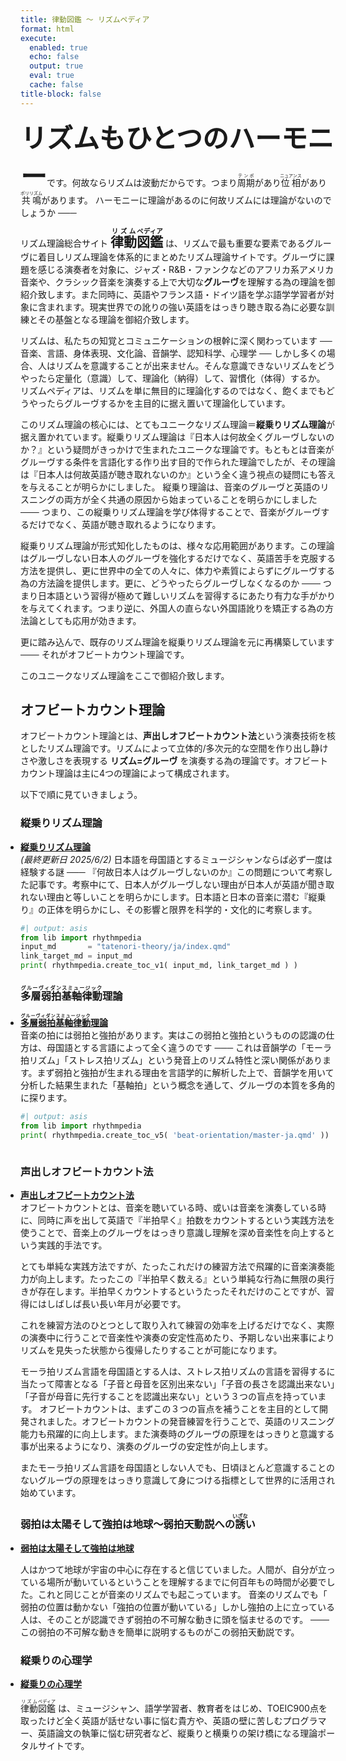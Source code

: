 ```yaml
---
title: 律動図鑑 〜 リズムペディア
format: html
execute:
  enabled: true
  echo: false
  output: true
  eval: true
  cache: false
title-block: false
---
```

<style>
.quarto-title h1 {
  font-size: 2em;
  margin:0px;
  padding:0px;
}
ul {
    margin: 0;
    padding: 0 0 0 0.0em;
}
ul ul {
    margin: 0;
    padding: 0 0 0 1.5em;
}

</style>
<span style="font-weight:1000; font-size:300%; ">リズムもひとつのハーモニー</span>です。何故ならリズムは波動だからです。つまり<ruby>周期<rt>テンポ<rt></ruby>があり<ruby>位相<rt>ニュアンス</rt></ruby>があり<ruby >共鳴<rt>ポリリズム</rt></ruby>があります。 ハーモニーに理論があるのに何故リズムには理論がないのでしょうか ─── 

リズム理論総合サイト <span style="font-weight:1000;font-size:150%"><ruby>律動<rt>リズム</rt>図鑑<rt>ペディア</rt></ruby></span>  は、リズムで最も重要な要素であるグルーヴに着目しリズム理論を体系的にまとめたリズム理論サイトです。グルーヴに課題を感じる演奏者を対象に、ジャズ・R&B・ファンクなどのアフリカ系アメリカ音楽や、クラシック音楽を演奏する上で大切な**グルーヴ**を理解する為の理論を御紹介致します。また同時に、英語やフランス語・ドイツ語を学ぶ語学学習者が対象に含まれます。現実世界での訛りの強い英語をはっきり聴き取る為に必要な訓練とその基盤となる理論を御紹介致します。

 リズムは、私たちの知覚とコミュニケーションの根幹に深く関わっています ── 音楽、言語、身体表現、文化論、音韻学、認知科学、心理学 ── しかし多くの場合、人はリズムを意識することが出来ません。そんな意識できないリズムをどうやったら定量化（意識）して、理論化（納得）して、習慣化（体得）するか。 リズムペディアは、リズムを単に無目的に理論化するのではなく、飽くまでもどうやったらグルーヴするかを主目的に据え置いて理論化しています。

このリズム理論の核心には、とてもユニークなリズム理論＝**縦乗りリズム理論**が据え置かれています。縦乗りリズム理論は『日本人は何故全くグルーヴしないのか？』という疑問がきっかけで生まれたユニークな理論です。もともとは音楽がグルーヴする条件を言語化する作り出す目的で作られた理論でしたが、その理論は『日本人は何故英語が聴き取れないのか』という全く違う視点の疑問にも答えを与えることが明らかにしました。 縦乗り理論は、音楽のグルーヴと英語のリスニングの両方が全く共通の原因から始まっていることを明らかにしました  ─── つまり、この縦乗りリズム理論を学び体得することで、音楽がグルーヴするだけでなく、英語が聴き取れるようになります。

縦乗りリズム理論が形式知化したものは、様々な応用範囲があります。この理論はグルーヴしない日本人のグルーヴを強化するだけでなく、英語苦手を克服する方法を提供し、更に世界中の全ての人々に、体力や素質によらずにグルーヴする為の方法論を提供します。更に、どうやったらグルーヴしなくなるのか ─── つまり日本語という習得が極めて難しいリズムを習得するにあたり有力な手がかりを与えてくれます。つまり逆に、外国人の直らない外国語訛りを矯正する為の方法論としても応用が効きます。

更に踏み込んで、既存のリズム理論を縦乗りリズム理論を元に再構築しています ─── それがオフビートカウント理論です。

このユニークなリズム理論をここで御紹介致します。


## オフビートカウント理論
オフビートカウント理論とは、**声出しオフビートカウント法**という演奏技術を核としたリズム理論です。リズムによって立体的/多次元的な空間を作り出し静けさや激しさを表現する **リズム=グルーヴ** を演奏する為の理論です。オフビートカウント理論は主に4つの理論によって構成されます。

<!-- 
- [縦乗りリズム理論](#縦乗りリズム理論)
- [多層弱拍基軸律動理論](#多層弱拍基軸律動理論)
- [メタディヴィジョン理論 (未稿)](#メタディヴィジョン理論)
- [3ⁿリズム理論  (未稿)](#3ⁿリズム理論)
- [分散グルーヴ理論  (未稿)](#分散グルーヴ理論)
- [オフビートカウント理論](#オフビートカウント理論)
- [オフビートカウント応用  (未稿)](#オフビートカウント応用)
- [多層弱拍先行ポリリズム  (未稿)](#多層弱拍先行ポリリズム)
- [縦乗りの心理学](#縦乗りの心理学)
- [縦乗りが起こるメカニズム  (未稿)](#縦乗りが起こるメカニズム)
- [日本語が認識にもたらす影響  (未稿)](#日本語が認識にもたらす影響) 
-->
<nav id="toc"></nav>

以下で順に見ていきましょう。

### 縦乗りリズム理論
- [**縦乗りリズム理論**](                                          tatenori-theory/ja/index.qmd)  
    *(最終更新日 2025/6/2)*  日本語を母国語とするミュージシャンならば必ず一度は経験する謎 ─── 『何故日本人はグルーヴしないのか』この問題について考察した記事です。考察中にて、日本人がグルーヴしない理由が日本人が英語が聞き取れない理由と等しいことを明らかにします。日本語と日本の音楽に潜む『縦乗り』の正体を明らかにし、その影響と限界を科学的・文化的に考察します。 
```python
#| output: asis
from lib import rhythmpedia
input_md       = "tatenori-theory/ja/index.qmd"
link_target_md = input_md
print( rhythmpedia.create_toc_v1( input_md, link_target_md ) )
```
### <ruby><rb>多層弱拍基軸律動</rb><rt>グルーヴィダンスミュージック</rt></ruby>理論 {#多層弱拍基軸律動理論}
- [**<ruby><rb>多層弱拍基軸律動</rb><rt>グルーヴィダンスミュージック</rt></ruby>理論**](./beat-orientation/ja/)  
音楽の拍には弱拍と強拍があります。実はこの弱拍と強拍というものの認識の仕方は、母国語とする言語によって全く違うのです ─── これは音韻学の「モーラ拍リズム」「ストレス拍リズム」という発音上のリズム特性と深い関係があります。まず弱拍と強拍が生まれる理由を言語学的に解析した上で、音韻学を用いて分析した結果生まれた「基軸拍」という概念を通して、グルーヴの本質を多角的に探ります。
```python
#| output: asis
from lib import rhythmpedia
print( rhythmpedia.create_toc_v5( 'beat-orientation/master-ja.qmd' ))



```

<!--
### メタディヴィジョン理論
- [**メタディヴィジョン理論** ](./metadivision/index.md)  
    リズムを明確かつ精密に認識するための基礎的な技術──それが「メタディヴィジョン理論」です。この理論は、声出しオフビートカウント法を土台として構築されたものであり、グルーヴ解析に特化した汎用的な時間分割の方法論を提供します。
--> 

<!--
### 3ⁿリズム理論
- [**3ⁿリズム理論**](./three-n-rhythm/index.md)  
    メタディヴィジョン理論を踏まえた上で、拍子やポリリズムの限界を超え、階層的で動的な時間構造を持つ新しいリズム理論を提案します。
-->

<!--
### 分散グルーヴ理論
- [**分散グルーヴ理論**](./distributed-groove-theory/index.md)  
    メタディヴィジョン理論を踏まえた上で、拍子やポリリズムの限界を超え、階層的で動的な時間構造を持つ新しいリズム理論を提案します。
-->

### 声出しオフビートカウント法
 * [**声出しオフビートカウント法**](offbeat-count-theory/index.md)  
    オフビートカウントとは、音楽を聴いている時、或いは音楽を演奏している時に、同時に声を出して英語で『半拍早く』拍数をカウントするという実践方法を使うことで、音楽上のグルーヴをはっきり意識し理解を深め音楽性を向上するという実践的手法です。
    
    とても単純な実践方法ですが、たったこれだけの練習方法で飛躍的に音楽演奏能力が向上します。たったこの『半拍早く数える』という単純な行為に無限の奥行きが存在します。半拍早くカウントするというたったそれだけのことですが、習得にはしばしば長い長い年月が必要です。 

    これを練習方法のひとつとして取り入れて練習の効率を上げるだけでなく、実際の演奏中に行うことで音楽性や演奏の安定性高めたり、予期しない出来事によりリズムを見失った状態から復帰したりすることが可能になります。 
    
    モーラ拍リズム言語を母国語とする人は、ストレス拍リズムの言語を習得するに当たって障害となる「子音と母音を区別出来ない」「子音の長さを認識出来ない」「子音が母音に先行することを認識出来ない」という３つの盲点を持っています。 オフビートカウントは、まずこの３つの盲点を補うことを主目的として開発されました。オフビートカウントの発音練習を行うことで、英語のリスニング能力も飛躍的に向上します。また演奏時のグルーヴの原理をはっきりと意識する事が出来るようになり、演奏のグルーヴの安定性が向上します。
    
    またモーラ拍リズム言語を母国語としない人でも、日頃ほとんど意識することのないグルーヴの原理をはっきり意識して身につける指標として世界的に活用され始めています。


###  弱拍は太陽そして強拍は地球〜弱拍天動説への<ruby>誘<rt>いざな</rt>い</ruby>  {#weak-beat-as-sun-strong-beat-as-earth}
- **[ 弱拍は太陽そして強拍は地球](./weak-beat-as-sun-strong-beat-as-earth/master-ja.qmd)**

人はかつて地球が宇宙の中心に存在すると信じていました。人間が、自分が立っている場所が動いているということを理解するまでに何百年もの時間が必要でした。これと同じことが音楽のリズムでも起こっています。 音楽のリズムでも「 弱拍の位置は動かない「強拍の位置が動いている」しかし強拍の上に立っている人は、そのことが認識できず弱拍の不可解な動きに頭を悩ませるのです。 ─── この弱拍の不可解な動きを簡単に説明するものがこの弱拍天動説です。


<!--
### オフビートカウント応用
* [**オフビートカウント応用**](./practical-offbeat-count/index.md)  
    オフビートカウントを実際の様々なジャンルの音楽や民族音楽に現れる複雑なリズムの分析に適用し、練習します。
-->

<!-- 
### 多層弱拍先行ポリリズム
* [**多層弱拍先行ポリリズム**](./polyrhythm/index.md)  
    ポリリズムは興味深いが難解で聴覚的な魅力に乏しい  ─── この章では、ポリリズムにリズム本来のグルーヴを回復する方法論を提示します。
    
    これまでポリリズムの探求・練習と演奏は、既存の楽典に則って**頭合わせリズム認識**に基づいて行われてきました。結果としてリズムに本来あるべきグルーヴ感の再現に失敗し、ポリリズムは「複雑で興味深いが聴覚的な魅力に乏しい」と誤った評価を受けてきました。この問題に対し、ポリリズムの解析に多層弱拍基軸理論の観点を取り入れオフビートカウント法を応用することにより、ポリリズムを網羅的に再構成しました。ポリリズムにリズム本来のグルーヴを回復する方法論を提示します。
-->

### 縦乗りの心理学
- [**縦乗りの心理学**](./tatenori-and-psychologyi/index.md)

<!--
### 縦乗りが起こるメカニズム
- [**縦乗りが起こるメカニズム**](./mechanism-behind-tatenori/index.md)
-->

<!--
### 日本語が認識にもたらす影響
- [**日本語が認識にもたらす影響**](./influence-of-japanese-language-on-cognition/index.md)
    日本語には、モーラ拍リズムという世界的に見るととても珍しいリズム認識を持っています。その日本語を母国語として話す日本人は、言語の発音構造の影響を受けることにより、その行動上起こる認知偏りに大きな特徴が見られます。その認知偏りの特徴とその偏りが起こるメカニズムをひとつの大きな仮説として提唱します。
-->

<!--
これまでポリリズムは、頭合わせで解釈されて研究されてきたことから、グルーヴしないという問題がありました。ポリリズムが**難しいだけで面白くない**という評価を受ける原因となってきました。このポリリズムを、基軸拍理論を加味した上で全て網羅的に再構成し、本来あるべきグルーヴを取り戻す方法論を提供します。
-->



<ruby>律動<rt>リズム</rt>図鑑<rt>ペディア</rt></ruby> は、ミュージシャン、語学学習者、教育者をはじめ、TOEIC900点を取ったけど全く英語が話せない事に悩む貴方や、英語の壁に苦しむプログラマー、英語論文の執筆に悩む研究者など、縦乗りと横乗りの架け橋になる理論ポータルサイトです。

